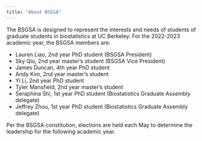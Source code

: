 ```yaml
---
title: "About BSGSA"
---
```


The BSGSA is designed to represent the interests and needs of students of
graduate students in biostatistics at UC Berkeley. For the 2022-2023 academic
year, the BSGSA members are:

- Lauren Liao, 2nd year PhD student (BSGSA President)
- Sky Qiu, 2nd year master's student (BSGSA Vice President)
- James Duncan, 4th year PhD student
- Andy Kim, 2nd year master's student
- Yi Li, 2nd year PhD student
- Tyler Mansfield, 2nd year master's student
- Seraphina Shi, 1st year PhD student (Biostatistics Graduate Assembly delegate)
- Jeffrey Zhou, 1st year PhD student (Biostatistics Graduate Assembly delegate)

Per the BSGSA constitution, elections are held each May to determine the
leadership for the following academic year.
